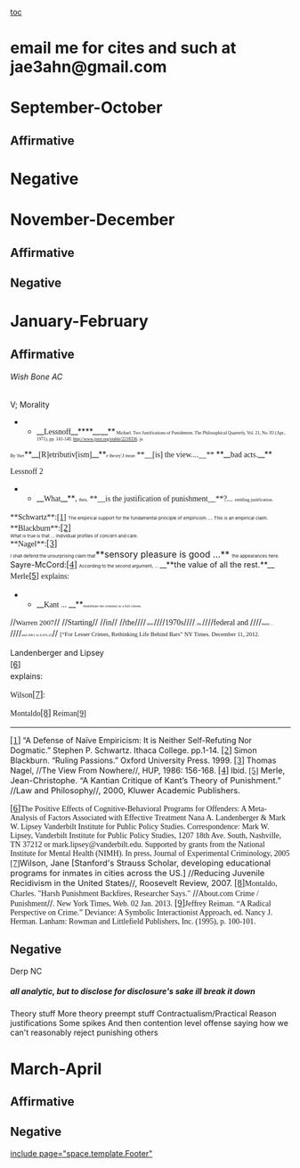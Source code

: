 [[toc]]
=email me for cites and such at jae3ahn@gmail.com= 
=September-October= 
==Affirmative== 
=Negative= 

=November-December= 
==Affirmative== 
==Negative== 

=January-February= 
==Affirmative== 
======Wish Bone AC====== 
V; Morality

**__<span style="font-family: 'Times New Roman';">Lessnoff</span>__****__<span style="font-family: 'Times New Roman'; font-size: 6pt;">,</span>__**<span style="font-family: 'Times New Roman'; font-size: 6pt;"> Michael. Two Justifications of Punishment. The Philosophical Quarterly, Vol. 21, No. 83 (Apr., 1971), pp. 141-148. http://www.jstor.org/stable/2218336. ja</span>
<span style="font-family: 'Times New Roman'; font-size: 6pt;">By 'ther</span>**__<span style="font-family: 'Times New Roman';">[R]etributiv[ism]</span>__**<span style="font-family: 'Times New Roman'; font-size: 6pt;">e theory',I mean</span><span style="font-family: 'Times New Roman';"> **__[is] the view....__** </span>**__<span style="font-family: 'Times New Roman';">bad acts.</span>__**

<span style="font-family: 'Times New Roman';">Lessnoff 2</span>
**__<span style="font-family: 'Times New Roman';">What</span>__**<span style="font-family: 'Times New Roman';">, </span><span style="font-family: 'Times New Roman'; font-size: 6pt;">then,</span><span style="font-family: 'Times New Roman';"> **__is the justification of punishment__**?... </span><span style="font-family: 'Times New Roman'; font-size: 6pt;"> entitling justification.</span>

<span style="font-family: 'Times New Roman';">**<span style="line-height: 1.5;">Schwartz</span>**<span style="line-height: 1.5;">:[[home#_ftn1|[1]]]</span></span>
<span style="font-size: 6pt;">The empirical support for the fundamental principle of empiricism .... This is an empirical claim.</span>
<span style="font-family: 'Times New Roman';">**Blackburn**:<span style="font-size: 12pt;">[[home#_ftn2|[2]]]</span></span>
<span style="display: block; text-align: left;"><span style="display: block; text-align: left;"><span style="font-size: 6pt;">What is true is that ... individual profiles of concern and care.</span></span></span>
<span style="font-family: 'Times New Roman';">**Nagel**:<span style="font-size: 12pt;">[[home#_ftn3|[3]]]</span></span>
<span style="display: block; text-align: left;"><span style="display: block; text-align: left;"><span style="font-size: 6pt;">I shall defend the unsurprising claim that</span><span class="CardsFont12pt" style="font-size: 12pt;">**sensory pleasure is good ...** </span><span style="font-size: 6pt;"> the appearances here.</span></span></span>
<span class="LDUnderline"> Sayre-McCord:</span><span style="font-family: 'Times New Roman'; font-size: 12pt;">[[home#_ftn4|[4]]]</span>
<span style="font-size: 6pt;">According to the second argument, ... </span>__**<span class="LDUnderline">the value of all the rest.</span>**__
<span style="font-family: 'Times New Roman'; line-height: 1.5;">Merle</span><span style="line-height: 1.5;">[[home#_ftn5|[5]]]</span><span style="font-family: 'Times New Roman'; line-height: 1.5;"> explains:</span>
**__<span style="font-family: 'Times New Roman';">Kant ... </span>__**<span style="font-family: 'Times New Roman'; font-size: 5pt;">ehabilitate the criminal as a full citizen.</span>

//<span style="line-height: 1.5;"><span style="font-family: 'Times New Roman'; font-size: 10pt;">Warren 2007</span></span>//
//<span style="font-family: 'Times New Roman';">Starting</span>// //<span style="font-family: 'Times New Roman';">in</span>// //<span style="font-family: 'Times New Roman';">the</span>////<span style="font-family: 'Times New Roman'; font-size: 5pt;"> mid-</span>////<span style="font-family: 'Times New Roman';">1970s</span>////<span style="font-family: 'Times New Roman'; font-size: 5pt;">, the </span>////<span style="font-family: 'Times New Roman';">federal and </span>////<span style="font-family: 'Times New Roman'; font-size: 5pt;">many ... </span>////<span style="font-family: 'Times New Roman'; font-size: 5pt;">and 2001 to 6.6%.22</span>//
<span style="font-family: 'Times New Roman'; font-size: 8pt; line-height: 1.5;">[“For Lesser Crimes, Rethinking Life Behind Bars” NY Times. December 11, 2012.</span>

<span style="display: block; line-height: 1.5; text-align: left;">Landenberger and Lipsey</span><span style="display: block; line-height: 1.5; text-align: left;">[[home#_ftn6|[6]]]</span><span style="display: block; line-height: 1.5; text-align: left;">explains:</span>

<span style="font-family: 'Times New Roman';">Wilson<span style="color: black; font-size: 12pt;">[[home#_ftn7|[7]]]</span>: </span>

<span style="font-family: 'Times New Roman';"> Montaldo<span style="font-size: 12pt;">[[home#_ftn8|[8]]]</span> </span>
<span style="font-family: 'Times New Roman'; line-height: 1.5;"> Reiman[[home#_ftn9|[9]]]</span>


----
<span style="font-family: 'Times New Roman'; font-size: 12pt;">[[home#_ftnref1|[1]]]</span> “A Defense of Naïve Empiricism: It is Neither Self-Refuting Nor Dogmatic.” Stephen P. Schwartz. Ithaca College. pp.1-14.
<span style="font-family: Cambria; font-size: 12pt;">[[home#_ftnref2|[2]]]</span> Simon Blackburn. “Ruling Passions.” Oxford University Press. 1999.
<span style="font-family: Cambria; font-size: 12pt;">[[home#_ftnref3|[3]]]</span> Thomas Nagel, //The View From Nowhere//, HUP, 1986: 156-168.
<span style="font-family: 'Times New Roman'; font-size: 12pt;">[[home#_ftnref4|[4]]]</span> Ibid.
<span style="font-family: 'Times New Roman'; font-size: 11pt;">[[home#_ftnref5|[5]]]</span><span style="font-size: 11pt;"> Merle, Jean-Christophe. “A Kantian Critique of Kant’s Theory of Punishment.” //Law and Philosophy//, 2000, Kluwer Academic Publishers.</span>


<span style="font-family: 'Times New Roman'; font-size: 12pt;">[[home#_ftnref6|[6]]]</span><span style="background-color: white; font-family: 'Times New Roman';">The Positive Effects of Cognitive-Behavioral Programs for Offenders: A Meta-Analysis of Factors Associated with Effective Treatment Nana A. Landenberger & Mark W. Lipsey Vanderbilt Institute for Public Policy Studies. Correspondence: Mark W. Lipsey, Vanderbilt Institute for Public Policy Studies, 1207 18th Ave. South, Nashville, TN 37212 or mark.lipsey@vanderbilt.edu. Supported by grants from the National Institute for Mental Health (NIMH). In press, Journal of Experimental Criminology, 2005</span>
<span style="font-family: 'Times New Roman'; font-size: 11pt;">[[home#_ftnref7|[7]]]</span><span style="font-size: 11pt;">Wilson, Jane [Stanford's Strauss Scholar, developing educational programs for inmates in cities across the US.] //Reducing Juvenile Recidivism in the United States//, Roosevelt Review, 2007. </span>
<span style="font-family: 'Times New Roman'; font-size: 12pt;">[[home#_ftnref8|[8]]]</span><span style="background-color: white; font-family: 'Times New Roman';">Montaldo, Charles. "Harsh Punishment Backfires, Researcher Says."</span> //<span style="background-color: white; font-family: 'Times New Roman';">About.com Crime / Punishment</span>//<span style="background-color: white; font-family: 'Times New Roman';">. New York Times, Web. 02 Jan. 2013.</span>
<span style="font-family: 'Times New Roman'; font-size: 12pt;">[[home#_ftnref9|[9]]]</span><span style="background-color: white; font-family: 'Times New Roman';">Jeffrey Reiman. “A Radical Perspective on Crime.” Deviance: A Symbolic Interactionist Approach, ed. Nancy J. Herman. Lanham: Rowman and Littlefield Publishers, Inc. (1995), p. 100-101.</span>
==Negative== 
Derp NC
=====all analytic, but to disclose for disclosure's sake ill break it down===== 
Theory stuff
More theory preempt stuff
Contractualism/Practical Reason justifications
Some spikes
And then contention level offense saying how we can't reasonably reject punishing others
=March-April= 
==Affirmative== 
==Negative== 

[[include page="space.template.Footer"]]